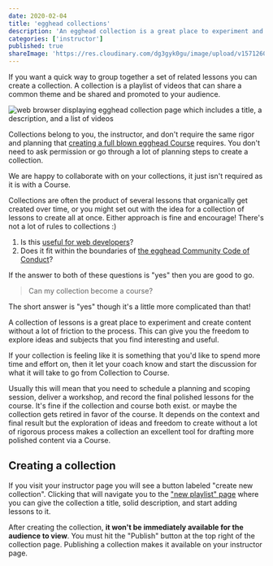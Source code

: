 ```yaml
---
date: 2020-02-04
title: 'egghead collections'
description: 'An egghead collection is a great place to experiment and create content without a lot of friction to the process. This can give you the freedom to explore ideas and subjects that you find interesting and useful.'
categories: ['instructor']
published: true
shareImage: 'https://res.cloudinary.com/dg3gyk0gu/image/upload/v1571260698/og-image-assets/share_image_screencasting.png'
---
```


If you want a quick way to group together a set of related lessons you can create a collection. A collection is a playlist of videos that can share a common theme and be shared and promoted to your audience.

![web browser displaying egghead collection page which includes a title, a description, and a list of videos](./images/collections-screenshot.png)

Collections belong to you, the instructor, and don't require the same rigor and planning that [creating a full blown egghead Course](/instructor/workshops) requires. You don't need to ask permission or go through a lot of planning steps to create a collection.

We are happy to collaborate with on your collections, it just isn't required as it is with a Course.

Collections are often the product of several lessons that organically get created over time, or you might set out with the idea for a collection of lessons to create all at once. Either approach is fine and encourage! There's not a lot of rules to collections :)

1. Is this [useful for web developers](/instructor/style-guide/what-to-teach)?
2. Does it fit within the boundaries of [the egghead Community Code of Conduct](/code-of-conduct)?

If the answer to both of these questions is "yes" then you are good to go.

> Can my collection become a course?

The short answer is "yes" though it's a little more complicated than that!

A collection of lessons is a great place to experiment and create content without a lot of friction to the process. This can give you the freedom to explore ideas and subjects that you find interesting and useful.

If your collection is feeling like it is something that you'd like to spend more time and effort on, then it let your coach know and start the discussion for what it will take to go from Collection to Course.

Usually this will mean that you need to schedule a planning and scoping session, deliver a workshop, and record the final polished lessons for the course. It's fine if the collection and course both exist. or maybe the collection gets retired in favor of the course. It depends on the context and final result but the exploration of ideas and freedom to create without a lot of rigorous process makes a collection an excellent tool for drafting more polished content via a Course.

## Creating a collection

If you visit your instructor page you will see a button labeled "create new collection". Clicking that will navigate you to the ["new playlist" page](https://egghead.io/playlists/new) where you can give the collection a title, solid description, and start adding lessons to it.

After creating the collection, **it won't be immediately available for the audience to view**. You must hit the "Publish" button at the top right of the collection page. Publishing a collection makes it available on your instructor page.
